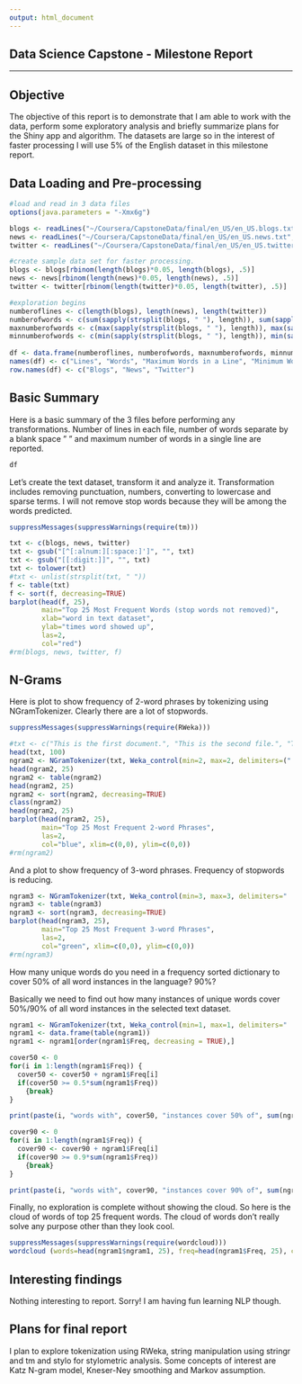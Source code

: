 ```yaml
---
output: html_document
---
```

Data Science Capstone - Milestone Report
---------
---------

Objective
---------
The objective of this report is to demonstrate that I am able to work with the data, perform some exploratory analysis and briefly summarize plans for the Shiny app and algorithm. The datasets are large so in the interest of faster processing I will use 5% of the English dataset in this milestone report.

Data Loading and Pre-processing
---------
```r
#load and read in 3 data files
options(java.parameters = "-Xmx6g")

blogs <- readLines("~/Coursera/CapstoneData/final/en_US/en_US.blogs.txt", skipNul=TRUE, n=15000) #original Blogs file
news <- readLines("~/Coursera/CapstoneData/final/en_US/en_US.news.txt", skipNul=TRUE, n=15000) #original News file
twitter <- readLines("~/Coursera/CapstoneData/final/en_US/en_US.twitter.txt", skipNul=TRUE, n=15000) #original Twitter file

#create sample data set for faster processing.
blogs <- blogs[rbinom(length(blogs)*0.05, length(blogs), .5)]
news <- news[rbinom(length(news)*0.05, length(news), .5)]
twitter <- twitter[rbinom(length(twitter)*0.05, length(twitter), .5)]

#exploration begins
numberoflines <- c(length(blogs), length(news), length(twitter))
numberofwords <- c(sum(sapply(strsplit(blogs, " "), length)), sum(sapply(strsplit(news, " "), length)), sum(sapply(strsplit(twitter, " "), length)))
maxnumberofwords <- c(max(sapply(strsplit(blogs, " "), length)), max(sapply(strsplit(news, " "), length)), max(sapply(strsplit(twitter, " "), length)))
minnumberofwords <- c(min(sapply(strsplit(blogs, " "), length)), min(sapply(strsplit(news, " "), length)), min(sapply(strsplit(twitter, " "), length)))
                      
df <- data.frame(numberoflines, numberofwords, maxnumberofwords, minnumberofwords)
names(df) <- c("Lines", "Words", "Maximum Words in a Line", "Minimum Words in a Line")
row.names(df) <- c("Blogs", "News", "Twitter")

```

Basic Summary
----------

Here is a basic summary of the 3 files before performing any transformations. Number of lines in each file, number of words separate by a blank space " " and maximum number of words in a single line are reported.

```r
df
```

Let's create the text dataset, transform it and analyze it. Transformation includes removing punctuation, numbers, converting to lowercase and sparse terms. I will not remove stop words because they will be among the words predicted. 

```r
suppressMessages(suppressWarnings(require(tm)))

txt <- c(blogs, news, twitter)
txt <- gsub("[^[:alnum:][:space:]']", "", txt)
txt <- gsub("[[:digit:]]", "", txt)
txt <- tolower(txt)
#txt <- unlist(strsplit(txt, " "))
f <- table(txt)
f <- sort(f, decreasing=TRUE)
barplot(head(f, 25), 
        main="Top 25 Most Frequent Words (stop words not removed)",
        xlab="word in text dataset",
        ylab="times word showed up",
        las=2,
        col="red")
#rm(blogs, news, twitter, f)
```

N-Grams
-------------

Here is plot to show frequency of 2-word phrases by tokenizing using NGramTokenizer. Clearly there are a lot of stopwords.

```r
suppressMessages(suppressWarnings(require(RWeka)))

#txt <- c("This is the first document.", "This is the second file.", "This is the third text.", "you're great", "isn't it")
head(txt, 100)
ngram2 <- NGramTokenizer(txt, Weka_control(min=2, max=2, delimiters=(" .,;:")))
head(ngram2, 25)
ngram2 <- table(ngram2)
head(ngram2, 25)
ngram2 <- sort(ngram2, decreasing=TRUE)
class(ngram2)
head(ngram2, 25)
barplot(head(ngram2, 25), 
        main="Top 25 Most Frequent 2-word Phrases",
        las=2,
        col="blue", xlim=c(0,0), ylim=c(0,0))
#rm(ngram2)
```

And a plot to show frequency of 3-word phrases. Frequency of stopwords is reducing.

```r

ngram3 <- NGramTokenizer(txt, Weka_control(min=3, max=3, delimiters=" .,;:?!"))
ngram3 <- table(ngram3)
ngram3 <- sort(ngram3, decreasing=TRUE)
barplot(head(ngram3, 25), 
        main="Top 25 Most Frequent 3-word Phrases",
        las=2,
        col="green", xlim=c(0,0), ylim=c(0,0))
#rm(ngram3)
```

How many unique words do you need in a frequency sorted dictionary to cover 50% of all word instances in the language? 90%?

Basically we need to find out how many instances of unique words cover 50%/90% of all word instances in the selected text dataset.

```r

ngram1 <- NGramTokenizer(txt, Weka_control(min=1, max=1, delimiters=" .,;:?!"))
ngram1 <- data.frame(table(ngram1))
ngram1 <- ngram1[order(ngram1$Freq, decreasing = TRUE),]

cover50 <- 0
for(i in 1:length(ngram1$Freq)) {
  cover50 <- cover50 + ngram1$Freq[i]
  if(cover50 >= 0.5*sum(ngram1$Freq))
    {break}
}

print(paste(i, "words with", cover50, "instances cover 50% of", sum(ngram1$Freq), "words in the text dataset."))

cover90 <- 0
for(i in 1:length(ngram1$Freq)) {
  cover90 <- cover90 + ngram1$Freq[i]
  if(cover90 >= 0.9*sum(ngram1$Freq))
    {break}
}

print(paste(i, "words with", cover90, "instances cover 90% of", sum(ngram1$Freq), "words in the text dataset."))

```

Finally, no exploration is complete without showing the cloud. So here is the cloud of words of top 25 frequent words. The cloud of words don't really solve any purpose other than they look cool.

```r
suppressMessages(suppressWarnings(require(wordcloud)))
wordcloud (words=head(ngram1$ngram1, 25), freq=head(ngram1$Freq, 25), colors=brewer.pal(8, "Dark2"), scale=c(5, 0.10))
```


Interesting findings
-----------
Nothing interesting to report. Sorry! I am having fun learning NLP though.

Plans for final report
-----------
I plan to explore tokenization using RWeka, string manipulation using stringr and tm and stylo for stylometric analysis. Some concepts of interest are Katz N-gram model, Kneser-Ney smoothing and Markov assumption.
